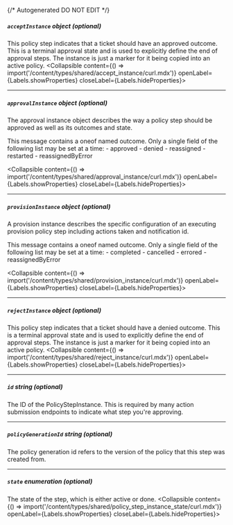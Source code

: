 {/* Autogenerated DO NOT EDIT  */}

##### `acceptInstance` _object (optional)_
This policy step indicates that a ticket should have an approved outcome. This is a terminal approval state and is used to explicitly define the end of approval steps.
 The instance is just a marker for it being copied into an active policy.
<Collapsible content={() => import('/content/types/shared/accept_instance/curl.mdx')} openLabel={Labels.showProperties} closeLabel={Labels.hideProperties}>
</Collapsible>

---
##### `approvalInstance` _object (optional)_
The approval instance object describes the way a policy step should be approved as well as its outcomes and state.

This message contains a oneof named outcome. Only a single field of the following list may be set at a time:
  \- approved
  \- denied
  \- reassigned
  \- restarted
  \- reassignedByError

<Collapsible content={() => import('/content/types/shared/approval_instance/curl.mdx')} openLabel={Labels.showProperties} closeLabel={Labels.hideProperties}>
</Collapsible>

---
##### `provisionInstance` _object (optional)_
A provision instance describes the specific configuration of an executing provision policy step including actions taken and notification id.

This message contains a oneof named outcome. Only a single field of the following list may be set at a time:
  \- completed
  \- cancelled
  \- errored
  \- reassignedByError

<Collapsible content={() => import('/content/types/shared/provision_instance/curl.mdx')} openLabel={Labels.showProperties} closeLabel={Labels.hideProperties}>
</Collapsible>

---
##### `rejectInstance` _object (optional)_
This policy step indicates that a ticket should have a denied outcome. This is a terminal approval state and is used to explicitly define the end of approval steps.
 The instance is just a marker for it being copied into an active policy.
<Collapsible content={() => import('/content/types/shared/reject_instance/curl.mdx')} openLabel={Labels.showProperties} closeLabel={Labels.hideProperties}>
</Collapsible>

---
##### `id` _string (optional)_
The ID of the PolicyStepInstance. This is required by many action submission endpoints to indicate what step you're approving.

---
##### `policyGenerationId` _string (optional)_
The policy generation id refers to the version of the policy that this step was created from.

---
##### `state` _enumeration (optional)_
The state of the step, which is either active or done.
<Collapsible content={() => import('/content/types/shared/policy_step_instance_state/curl.mdx')} openLabel={Labels.showProperties} closeLabel={Labels.hideProperties}>
</Collapsible>


